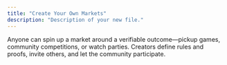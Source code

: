 ```yaml
---
title: "Create Your Own Markets"
description: "Description of your new file."
---
```


Anyone can spin up a market around a verifiable outcome—pickup games, community competitions, or watch parties. Creators define rules and proofs, invite others, and let the community participate. 